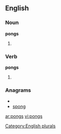 ==English==

===Noun===
'''pongs'''

# {{plural of |[[pong]]}}

===Verb===
'''pongs'''

# {{third-person singular of|[[pong]]}}

===Anagrams===
* {{alphagram|gnops}}
* [[spong#English|spong]]

[[Category:English plurals]]

[[ar:pongs]]
[[vi:pongs]]